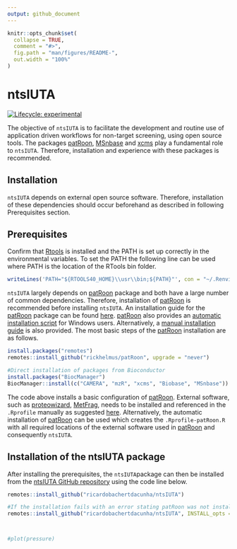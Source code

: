 ---
output: github_document
---

<!-- README.md is generated from README.Rmd. Please edit that file -->

```{r, include = FALSE}
knitr::opts_chunk$set(
  collapse = TRUE,
  comment = "#>",
  fig.path = "man/figures/README-",
  out.width = "100%"
)
```

# ntsIUTA

<!-- badges: start -->
[![Lifecycle: experimental](https://img.shields.io/badge/lifecycle-experimental-orange.svg)](https://www.tidyverse.org/lifecycle/#experimental)
<!-- badges: end -->

The objective of `ntsIUTA` is to facilitate the development and routine use of application driven workflows for non-target screening, using open source tools. The packages [patRoon](https://github.com/rickhelmus/patRoon), [MSnbase](https://www.bioconductor.org/packages/release/bioc/html/MSnbase.html) and [xcms](https://bioconductor.org/packages/release/bioc/html/xcms.html) play a fundamental role to `ntsIUTA`. Therefore, installation and experience with these packages is recommended.


## Installation

`ntsIUTA` depends on external open source software. Therefore, installation of these dependencies should occur beforehand as described in following Prerequisites section.

## Prerequisites

Confirm that [Rtools](https://cran.r-project.org/bin/windows/Rtools/) is installed and the PATH is set up correctly in the environmental variables. To set the PATH the following line can be used where PATH is the location of the RTools bin folder.

```{r install_RTools, eval=FALSE}
writeLines('PATH="${RTOOLS40_HOME}\\usr\\bin;${PATH}"', con = "~/.Renviron")
```

`ntsIUTA` largely depends on [patRoon](https://github.com/rickhelmus/patRoon) package and both have a large number of common dependencies. Therefore, installation of [patRoon](https://github.com/rickhelmus/patRoon) is recommended before installing `ntsIUTA`. An installation guide for the [patRoon](https://github.com/rickhelmus/patRoon) package can be found [here](https://rickhelmus.github.io/patRoon/handbook_bd/installation.html). [patRoon](https://github.com/rickhelmus/patRoon) also provides an [automatic installation script](https://rickhelmus.github.io/patRoon/handbook_bd/automatic-installation-windows-only.html) for Windows users. Alternatively, a  [manual installation guide](https://rickhelmus.github.io/patRoon/handbook_bd/manual-installation.html) is also provided. The most basic steps of the [patRoon](https://github.com/rickhelmus/patRoon) installation are as follows.

```{r install_external, eval=FALSE}
install.packages("remotes")
remotes::install_github("rickhelmus/patRoon", upgrade = "never")

#Direct installation of packages from Bioconductor
install.packages("BiocManager")
BiocManager::install(c("CAMERA", "mzR", "xcms", "Biobase", "MSnbase"))

```

The code above installs a basic configuration of [patRoon](https://github.com/rickhelmus/patRoon). External software, such as [proteowizard](http://proteowizard.sourceforge.net/download.html), [MetFrag](https://ipb-halle.github.io/MetFrag/projects/metfragcl/), needs to be installed and referenced in the `.Rprofile` manually as suggested [here](https://rickhelmus.github.io/patRoon/handbook_bd/installation.html). Alternatively, the automatic installation of [patRoon](https://github.com/rickhelmus/patRoon) can be used which creates the `.Rprofile-patRoon.R` with all required locations of the external software used in [patRoon](https://github.com/rickhelmus/patRoon) and consequently `ntsIUTA`.

## Installation of the ntsIUTA package

After installing the prerequisites, the `ntsIUTA`package can then be installed from the [ntsIUTA GitHub repository](https://github.com/ricardobachertdacunha/ntsIUTA) using the code line below. 

```{r install_ntsIUTA, eval=FALSE}
remotes::install_github("ricardobachertdacunha/ntsIUTA")

#If the installation fails with an error stating patRoon was not installed for i386, please use this command instead:
remotes::install_github("ricardobachertdacunha/ntsIUTA", INSTALL_opts = "--no-multiarch")

```


<!-- ## Information -->

<!-- Loading `ntsIUTA`: -->

```{r example}

```

<!-- See vignettes: -->
```{r vignettesExamples}

```


<!-- What is special about using `README.Rmd` instead of just `README.md`? You can include R chunks like so: -->

<!-- You'll still need to render `README.Rmd` regularly, to keep `README.md` up-to-date. `devtools::build_readme()` is handy for this. You could also use GitHub Actions to re-render `README.Rmd` every time you push. An example workflow can be found here: <https://github.com/r-lib/actions/tree/master/examples>. -->

<!-- You can also embed plots, for example: -->

```{r pressure, echo = FALSE}
#plot(pressure)
```

<!-- In that case, don't forget to commit and push the resulting figure files, so they display on GitHub and CRAN. -->
